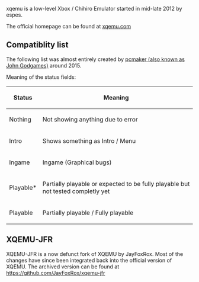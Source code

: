 xqemu is a low-level Xbox / Chihiro Emulator started in mid-late 2012 by espes.

The official homepage can be found at [http://xqemu.com xqemu.com]

== Compatiblity list ==

The following list was almost entirely created by [https://www.youtube.com/user/pcmaker2 pcmaker (also known as John Godgames)] around 2015.


Meaning of the status fields:

{| class="wikitable"
!Status
!Meaning
|-
|Nothing
|Not showing anything due to error
|-
|Intro
|Shows something as Intro / Menu
|-
|Ingame
|Ingame (Graphical bugs)
|-
|Playable*
|Partially playable or expected to be fully playable but not tested completly yet
|-
|Playable
|Partially playable / Fully playable
|}


{{:XQEMU/Compatibility List}}


== XQEMU-JFR ==

XQEMU-JFR is a now defunct fork of XQEMU by JayFoxRox.
Most of the changes have since been integrated back into the official version of XQEMU.
The archived version can be found at https://github.com/JayFoxRox/xqemu-jfr